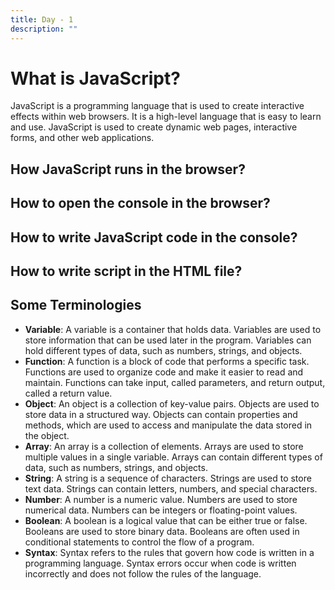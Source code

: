 ```yaml
---
title: Day - 1
description: ""
---
```


# What is JavaScript?

JavaScript is a programming language that is used to create interactive effects within web browsers. It is a high-level language that is easy to learn and use. JavaScript is used to create dynamic web pages, interactive forms, and other web applications.

## How JavaScript runs in the browser?

## How to open the console in the browser?

## How to write JavaScript code in the console?

## How to write script in the HTML file?

## Some Terminologies

- **Variable**: A variable is a container that holds data. Variables are used to store information that can be used later in the program. Variables can hold different types of data, such as numbers, strings, and objects.
- **Function**: A function is a block of code that performs a specific task. Functions are used to organize code and make it easier to read and maintain. Functions can take input, called parameters, and return output, called a return value.
- **Object**: An object is a collection of key-value pairs. Objects are used to store data in a structured way. Objects can contain properties and methods, which are used to access and manipulate the data stored in the object.
- **Array**: An array is a collection of elements. Arrays are used to store multiple values in a single variable. Arrays can contain different types of data, such as numbers, strings, and objects.
- **String**: A string is a sequence of characters. Strings are used to store text data. Strings can contain letters, numbers, and special characters.
- **Number**: A number is a numeric value. Numbers are used to store numerical data. Numbers can be integers or floating-point values.
- **Boolean**: A boolean is a logical value that can be either true or false. Booleans are used to store binary data. Booleans are often used in conditional statements to control the flow of a program.
- **Syntax**: Syntax refers to the rules that govern how code is written in a programming language. Syntax errors occur when code is written incorrectly and does not follow the rules of the language.
